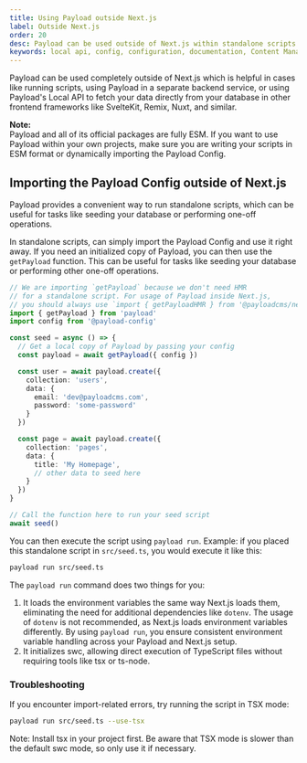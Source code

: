 ```yaml
---
title: Using Payload outside Next.js
label: Outside Next.js
order: 20
desc: Payload can be used outside of Next.js within standalone scripts or in other frameworks like Remix, SvelteKit, Nuxt, and similar.
keywords: local api, config, configuration, documentation, Content Management System, cms, headless, javascript, node, react, express
---
```


Payload can be used completely outside of Next.js which is helpful in cases like running scripts, using Payload in a separate backend service, or using Payload's Local API to fetch your data directly from your database in other frontend frameworks like SvelteKit, Remix, Nuxt, and similar.

<Banner>
  <strong>Note:</strong>
  <br/>
  Payload and all of its official packages are fully ESM. If you want to use Payload within your own projects, make sure you are writing your scripts in ESM format or dynamically importing the Payload Config.
</Banner>

## Importing the Payload Config outside of Next.js

Payload provides a convenient way to run standalone scripts, which can be useful for tasks like seeding your database or performing one-off operations.

In standalone scripts, can simply import the Payload Config and use it right away. If you need an initialized copy of Payload, you can then use the `getPayload` function. This can be useful for tasks like seeding your database or performing other one-off operations.

```ts
// We are importing `getPayload` because we don't need HMR
// for a standalone script. For usage of Payload inside Next.js,
// you should always use `import { getPayloadHMR } from '@payloadcms/next/utilities'` instead.
import { getPayload } from 'payload'
import config from '@payload-config'

const seed = async () => {
  // Get a local copy of Payload by passing your config
  const payload = await getPayload({ config })

  const user = await payload.create({
    collection: 'users',
    data: {
      email: 'dev@payloadcms.com',
      password: 'some-password'
    }
  })

  const page = await payload.create({
    collection: 'pages',
    data: {
      title: 'My Homepage',
      // other data to seed here
    }
  })
}

// Call the function here to run your seed script
await seed()
```

You can then execute the script using `payload run`. Example: if you placed this standalone script in `src/seed.ts`, you would execute it like this:

```sh
payload run src/seed.ts
```

The `payload run` command does two things for you:

1. It loads the environment variables the same way Next.js loads them, eliminating the need for additional dependencies like `dotenv`. The usage of `dotenv` is not recommended, as Next.js loads environment variables differently. By using `payload run`, you ensure consistent environment variable handling across your Payload and Next.js setup.
2. It initializes swc, allowing direct execution of TypeScript files without requiring tools like tsx or ts-node.

### Troubleshooting

If you encounter import-related errors, try running the script in TSX mode:

```sh
payload run src/seed.ts --use-tsx
```

Note: Install tsx in your project first. Be aware that TSX mode is slower than the default swc mode, so only use it if necessary.
